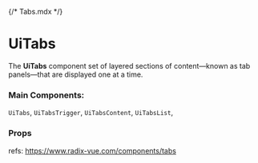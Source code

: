 {/* Tabs.mdx */}


<Meta of={TabsStories} name="Docs" />

# UiTabs

The **UiTabs** component set of layered sections of content—known as tab panels—that are displayed one at a time.

### Main Components:

`UiTabs`, `UiTabsTrigger`, `UiTabsContent`, `UiTabsList`,

<Canvas of={TabsStories.DefaultTabs} />

### Props

refs: https://www.radix-vue.com/components/tabs
